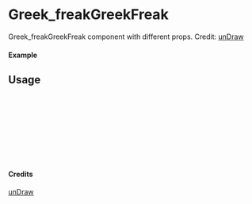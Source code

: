 
<Meta of={Greek_freakGreekFreak} title="unDraw/Greek_freakGreekFreak" />

# Greek_freakGreekFreak

Greek_freakGreekFreak component with different props.
Credit: [unDraw](https://undraw.co/illustrations)

#### Example

<Canvas of={Greek_freakGreekFreak.Primary} />

## Usage

```ts
import { Greek_freakGreekFreak } from "yadl-ui";

const Example = () => {
  return (
      <Greek_freakGreekFreak />
  );
};

export default Example;
```

#### Credits
[unDraw](https://undraw.co/illustrations)
